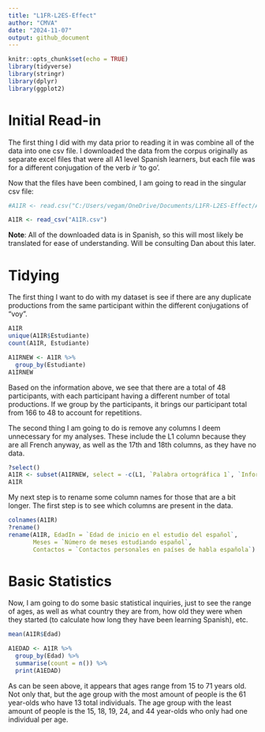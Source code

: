 ```yaml
---
title: "L1FR-L2ES-Effect"
author: "CMVA"
date: "2024-11-07"
output: github_document
---
```


```r
knitr::opts_chunk$set(echo = TRUE)
library(tidyverse)
library(stringr)
library(dplyr)
library(ggplot2)
```

# Initial Read-in

The first thing I did with my data prior to reading it in was combine all of the data into one csv file. I downloaded the data from the corpus originally as separate excel files that were all A1 level Spanish learners, but each file was for a different conjugation of the verb *ir* 'to go'.

Now that the files have been combined, I am going to read in the singular csv file:
```r
#A1IR <- read.csv("C:/Users/vegam/OneDrive/Documents/L1FR-L2ES-Effect/A1IR.csv")

A1IR <- read_csv("A1IR.csv")
```

**Note**: All of the downloaded data is in Spanish, so this will most likely be translated for ease of understanding. Will be consulting Dan about this later.

# Tidying

The first thing I want to do with my dataset is see if there are any duplicate productions from the same participant within the different conjugations of "voy".
```r
A1IR
unique(A1IR$Estudiante)
count(A1IR, Estudiante)

A1IRNEW <- A1IR %>%
  group_by(Estudiante)
A1IRNEW
```
Based on the information above, we see that there are a total of 48 participants, with each participant having a different number of total productions. If we group by the participants, it brings our participant total from 166 to 48 to account for repetitions.

The second thing I am going to do is remove any columns I deem unnecessary for my analyses. These include the L1 column because they are all French anyway, as well as the 17th and 18th columns, as they have no data.
```r
?select()
A1IR <- subset(A1IRNEW, select = -c(L1, `Palabra ortográfica 1`, `Información adicional 1`))
A1IR
```


My next step is to rename some column names for those that are a bit longer. The first step is to see which columns are present in the data.
```r
colnames(A1IR)
?rename()
rename(A1IR, EdadIn = `Edad de inicio en el estudio del español`,
       Meses = `Número de meses estudiando español`,
       Contactos = `Contactos personales en países de habla española`)
```

# Basic Statistics

Now, I am going to do some basic statistical inquiries, just to see the range of ages, as well as what country they are from, how old they were when they started (to calculate how long they have been learning Spanish), etc.
```r
mean(A1IR$Edad)

A1EDAD <- A1IR %>% 
  group_by(Edad) %>% 
  summarise(count = n()) %>% 
  print(A1EDAD)
```
As can be seen above, it appears that ages range from 15 to 71 years old. Not only that, but the age group with the most amount of people is the 61 year-olds who have 13 total individuals. The age group with the least amount of people is the 15, 18, 19, 24, and 44 year-olds who only had one individual per age.
